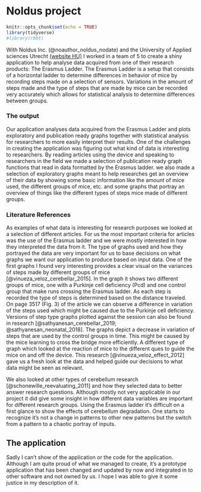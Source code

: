 # Noldus project {-}

```r
knitr::opts_chunk$set(echo = TRUE)
library(tidyverse)
#library(rbbt)
```



With Noldus Inc. (@noauthor_noldus_nodate) and the University of Applied sciences Utrecht [(website HU)](https://www.hu.nl/) I worked in a team of 5 to create a shiny application to help analyse data acquired from one of their research products: The Erasmus Ladder. The Erasmus Ladder is a setup that consists of a horizontal ladder to determine differences in behavior of mice by recording steps made on a selection of sensors. Variations in the amount of steps made and the type of steps that are made by mice can be recorded very accurately which allows for statistical analysis to determine differences between groups. 

### The output {-}

Our application analyses data acquired from the Erasmus Ladder and plots exploratory and publication ready graphs together with statistical analysis for researchers to more easily interpret their results. One of the challenges in creating the application was figuring out what kind of data is interesting to researchers. By reading articles using the device and speaking to researchers in the field we made a selection of publication ready graph functions that read in data formatted by the Erasmus ladder. we also made a selection of exploratory graphs meant to help researches get an overview of their data by showing some basic information like the amount of mice used, the different groups of mice, etc. and some graphs that portray an overview of things like the different types of steps mice made of different groups. 

### Literature References {-}

As examples of what data is interesting for research purposes we looked at a selection of different articles. For us the most important criteria for articles was the use of the Erasmus ladder and we were mostly interested in how they interpreted the data from it. The type of graphs used and how they portrayed the data are very important for us to base decisions on what graphs we want our application to produce based on input data. One of the first graphs I found very interesting provides a clear visual on the variances of steps made by different groups of mice [@vinueza_veloz_cerebellar_2015]. In the graph it shows two different groups of mice, one with a Purkinje cell deficiency (Pcd) and one control group that make runs crossing the Erasmus ladder. As each step is recorded the type of steps is determined based on the distance traveled. On page 3517 (Fig. 3) of the article we can observe a difference in variation of the steps used which might be caused due to the Purkinje cell deficiency. 
Versions of step type graphs plotted against the session can also be found in research [@sathyanesan_cerebellar_2019; @sathyanesan_neonatal_2018]. The graphs depict a decrease in variation of steps that are used by the control groups in time. This might be caused by the mice learning to cross the bridge more efficiently. A different type of graph which looked at the reaction of mice to the different ques to guide the mice on and off the device. This research [@vinueza_veloz_effect_2012] gave us a fresh look at the data and helped guide our decisions to what data might be seen as relevant. 

We also looked at other types of cerebellum research [@schonewille_reevaluating_2011] and how they selected data to better answer research questions. Although mostly not very applicable in our project it did give some insight in how different data variables are important for different research groups. 
Using the Erasmus ladder it's difficult on a first glance to show the effects of cerebellum degradation. One starts to recognize it's not a change in patterns to other new patterns but the switch from a pattern to a chaotic portray of inputs. 

## The application {-}

Sadly I can't show of the application or the code for the application. Although I am quite proud of what we managed to create, it's a prototype application that has been changed and updated by now and integrated in to other software and not owned by us. I hope I was able to give it some justice in my description of it.